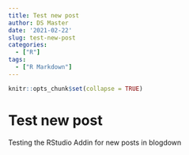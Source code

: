 ```yaml
---
title: Test new post
author: DS Master
date: '2021-02-22'
slug: test-new-post
categories:
  - ["R"]
tags:
  - ["R Markdown"]
---
```



```r
knitr::opts_chunk$set(collapse = TRUE)
```

# Test new post

Testing the RStudio Addin for new posts in blogdown
